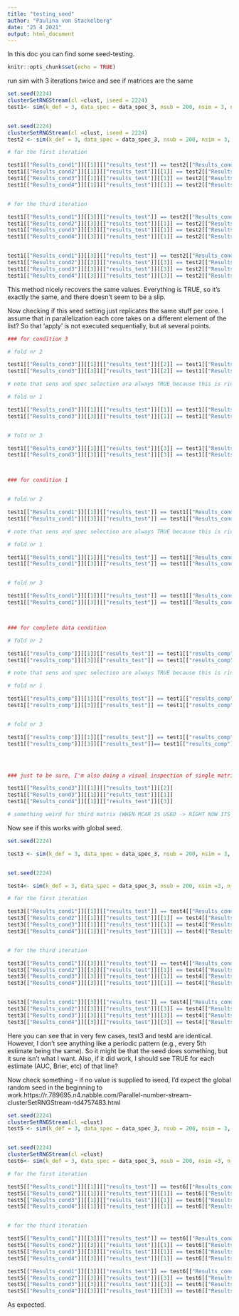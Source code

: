 ---
title: "testing_seed"
author: "Paulina von Stackelberg"
date: "25 4 2021"
output: html_document
---

In this doc you can find some seed-testing.

```{r setup, include=FALSE}
knitr::opts_chunk$set(echo = TRUE)
```

run sim with 3 iterations twice and see if matrices are the same

```{r}

set.seed(2224)
clusterSetRNGStream(cl =clust, iseed = 2224)
test1<- sim(k_def = 3, data_spec = data_spec_3, nsub = 200, nsim = 3, n_param = 10, mis_prop = 0.25, mis_mech = "MAR", mis_pattern = mis_pattern, model = 2)


set.seed(2224)
clusterSetRNGStream(cl =clust, iseed = 2224)
test2 <- sim(k_def = 3, data_spec = data_spec_3, nsub = 200, nsim = 3, n_param = 10, mis_prop = 0.25, mis_mech = "MAR", mis_pattern = mis_pattern, model = 2)

```

```{r}

# for the first iteration

test1[["Results_cond1"]][[1]][["results_test"]] == test2[["Results_cond1"]][[1]][["results_test"]]
test1[["Results_cond2"]][[1]][["results_test"]][[1]] == test2[["Results_cond2"]][[1]][["results_test"]][[1]]
test1[["Results_cond3"]][[1]][["results_test"]][[1]] == test2[["Results_cond3"]][[1]][["results_test"]][[1]]
test1[["Results_cond4"]][[1]][["results_test"]][[1]] == test2[["Results_cond4"]][[1]][["results_test"]][[1]]


# for the third iteration

test1[["Results_cond1"]][[3]][["results_test"]] == test2[["Results_cond1"]][[3]][["results_test"]]
test1[["Results_cond2"]][[3]][["results_test"]][[1]] == test2[["Results_cond2"]][[3]][["results_test"]][[1]]
test1[["Results_cond3"]][[3]][["results_test"]][[1]] == test2[["Results_cond3"]][[3]][["results_test"]][[1]]
test1[["Results_cond4"]][[3]][["results_test"]][[1]] == test2[["Results_cond4"]][[3]][["results_test"]][[1]]


test1[["Results_cond1"]][[3]][["results_test"]] == test2[["Results_cond1"]][[3]][["results_test"]]
test1[["Results_cond2"]][[3]][["results_test"]][[3]] == test2[["Results_cond2"]][[3]][["results_test"]][[3]]
test1[["Results_cond3"]][[3]][["results_test"]][[3]] == test2[["Results_cond3"]][[3]][["results_test"]][[3]]
test1[["Results_cond4"]][[3]][["results_test"]][[3]] == test2[["Results_cond4"]][[3]][["results_test"]][[3]]

```

This method nicely recovers the same values. Everything is TRUE, so it's exactly the same, and there doesn't seem to be a slip.






Now checking if this seed setting just replicates the same stuff per core. I assume that in parallelization each core takes on a different element of the list? So that 'apply' is not executed sequentially, but at several points.

```{r}
### for condition 3

# fold nr 2

test1[["Results_cond3"]][[1]][["results_test"]][[2]] == test1[["Results_cond3"]][[2]][["results_test"]][[2]] # comparing iteration 1 and 2
test1[["Results_cond3"]][[3]][["results_test"]][[2]] == test1[["Results_cond3"]][[1]][["results_test"]][[2]] # comparing iteration 1 and 3

# note that sens and spec selection are always TRUE because this is ridge, so I don't calculate them.

# fold nr 1

test1[["Results_cond3"]][[1]][["results_test"]][[1]] == test1[["Results_cond3"]][[2]][["results_test"]][[1]] # comparing iteration 1 and 2
test1[["Results_cond3"]][[3]][["results_test"]][[1]] == test1[["Results_cond3"]][[1]][["results_test"]][[1]] # comparing iteration 1 and 3


# fold nr 3

test1[["Results_cond3"]][[1]][["results_test"]][[3]] == test1[["Results_cond3"]][[2]][["results_test"]][[3]] # comparing iteration 1 and 2
test1[["Results_cond3"]][[3]][["results_test"]][[3]] == test1[["Results_cond3"]][[1]][["results_test"]][[3]] # comparing iteration 1 and 3



### for condition 1


# fold nr 2

test1[["Results_cond1"]][[1]][["results_test"]] == test1[["Results_cond1"]][[2]][["results_test"]] # comparing iteration 1 and 2
test1[["Results_cond1"]][[3]][["results_test"]] == test1[["Results_cond1"]][[1]][["results_test"]] # comparing iteration 1 and 3

# note that sens and spec selection are always TRUE because this is ridge, so I don't calculate them.

# fold nr 1

test1[["Results_cond1"]][[1]][["results_test"]] == test1[["Results_cond1"]][[2]][["results_test"]] # comparing iteration 1 and 2
test1[["Results_cond1"]][[3]][["results_test"]] == test1[["Results_cond1"]][[1]][["results_test"]] # comparing iteration 1 and 3


# fold nr 3

test1[["Results_cond1"]][[1]][["results_test"]] == test1[["Results_cond1"]][[2]][["results_test"]] # comparing iteration 1 and 2
test1[["Results_cond1"]][[3]][["results_test"]] == test1[["Results_cond1"]][[1]][["results_test"]] # comparing iteration 1 and 3



### for complete data condition

# fold nr 2

test1[["results_comp"]][[1]][["results_test"]] == test1[["results_comp"]][[2]][["results_test"]] # comparing iteration 1 and 2
test1[["results_comp"]][[3]][["results_test"]] == test1[["results_comp"]][[1]][["results_test"]] # comparing iteration 1 and 3

# note that sens and spec selection are always TRUE because this is ridge, so I don't calculate them.

# fold nr 1

test1[["results_comp"]][[1]][["results_test"]] == test1[["results_comp"]][[2]][["results_test"]]# comparing iteration 1 and 2
test1[["results_comp"]][[3]][["results_test"]] == test1[["results_comp"]][[1]][["results_test"]] # comparing iteration 1 and 3


# fold nr 3

test1[["results_comp"]][[1]][["results_test"]] == test1[["results_comp"]][[2]][["results_test"]]# comparing iteration 1 and 2
test1[["results_comp"]][[3]][["results_test"]]== test1[["results_comp"]][[1]][["results_test"]] # comparing iteration 1 and 3




### just to be sure, I'm also doing a visual inspection of single matrices to see if there's a pattern that's unexpected

test1[["Results_cond3"]][[1]][["results_test"]][[2]] 
test1[["Results_cond3"]][[1]][["results_test"]][[1]] 
test1[["Results_cond4"]][[1]][["results_test"]][[3]] 

# something weird for third matrix (WHEN MCAR IS USED -> RIGHT NOW ITS MAR!!): e.g. line 2 and 14 for the AUC + sens/spec match, but not line 2 and 14 for Brier, calibration intercept, calibration slope, R2...so just a conincidence?
```



Now see if this works with global seed.

```{r}
set.seed(2224)

test3 <- sim(k_def = 3, data_spec = data_spec_3, nsub = 200, nsim = 3, n_param = 10, mis_prop = 0.25, mis_mech = "MAR", mis_pattern = mis_pattern, model = 2)


set.seed(2224)

test4<- sim(k_def = 3, data_spec = data_spec_3, nsub = 200, nsim =3, n_param = 10, mis_prop = 0.25, mis_mech = "MAR", mis_pattern = mis_pattern, model = 2)

```

```{r}

# for the first iteration

test3[["Results_cond1"]][[1]][["results_test"]] == test4[["Results_cond1"]][[1]][["results_test"]]
test3[["Results_cond2"]][[1]][["results_test"]][[1]] == test4[["Results_cond2"]][[1]][["results_test"]][[1]]
test3[["Results_cond3"]][[1]][["results_test"]][[1]] == test4[["Results_cond3"]][[1]][["results_test"]][[1]]
test3[["Results_cond4"]][[1]][["results_test"]][[1]] == test4[["Results_cond4"]][[1]][["results_test"]][[1]]


# for the third iteration

test3[["Results_cond1"]][[3]][["results_test"]] == test4[["Results_cond1"]][[3]][["results_test"]]
test3[["Results_cond2"]][[3]][["results_test"]][[1]] == test4[["Results_cond2"]][[3]][["results_test"]][[1]]
test3[["Results_cond3"]][[3]][["results_test"]][[1]] == test4[["Results_cond3"]][[3]][["results_test"]][[1]]
test3[["Results_cond4"]][[3]][["results_test"]][[1]] == test4[["Results_cond4"]][[3]][["results_test"]][[1]]


test3[["Results_cond1"]][[3]][["results_test"]] == test4[["Results_cond1"]][[3]][["results_test"]]
test3[["Results_cond2"]][[3]][["results_test"]][[3]] == test4[["Results_cond2"]][[3]][["results_test"]][[3]]
test3[["Results_cond3"]][[3]][["results_test"]][[3]] == test4[["Results_cond3"]][[3]][["results_test"]][[3]]
test3[["Results_cond4"]][[3]][["results_test"]][[3]] == test4[["Results_cond4"]][[3]][["results_test"]][[3]]
```

Here you can see that in very few cases, test3 and test4 are identical. However, I don't see anything like a periodic pattern (e.g., every 5th estimate being the same). So it might be that the seed does something, but it sure isn't what I want. Also, if it did work, I should see TRUE for each estimate (AUC, Brier, etc) of that line?



Now check something - if no value is supplied to iseed, I'd expect the global random seed in the beginning to work.https://r.789695.n4.nabble.com/Parallel-number-stream-clusterSetRNGStream-td4757483.html

```{r}

set.seed(2224)
clusterSetRNGStream(cl =clust)
test5 <- sim(k_def = 3, data_spec = data_spec_3, nsub = 200, nsim = 3, n_param = 10, mis_prop = 0.25, mis_mech = "MCAR", mis_pattern = mis_pattern, model = 2)


set.seed(2224)
clusterSetRNGStream(cl =clust)
test6<- sim(k_def = 3, data_spec = data_spec_3, nsub = 200, nsim =3, n_param = 10, mis_prop = 0.25, mis_mech = "MCAR", mis_pattern = mis_pattern, model = 2)

```


```{r}
# for the first iteration

test5[["Results_cond1"]][[1]][["results_test"]] == test6[["Results_cond1"]][[1]][["results_test"]]
test5[["Results_cond2"]][[1]][["results_test"]][[1]] == test6[["Results_cond2"]][[1]][["results_test"]][[1]]
test5[["Results_cond3"]][[1]][["results_test"]][[1]] == test6[["Results_cond3"]][[1]][["results_test"]][[1]]
test5[["Results_cond4"]][[1]][["results_test"]][[1]] == test6[["Results_cond4"]][[1]][["results_test"]][[1]]


# for the third iteration

test5[["Results_cond1"]][[3]][["results_test"]] == test6[["Results_cond1"]][[3]][["results_test"]]
test5[["Results_cond2"]][[3]][["results_test"]][[1]] == test6[["Results_cond2"]][[3]][["results_test"]][[1]]
test5[["Results_cond3"]][[3]][["results_test"]][[1]] == test6[["Results_cond3"]][[3]][["results_test"]][[1]]
test5[["Results_cond4"]][[3]][["results_test"]][[1]] == test6[["Results_cond4"]][[3]][["results_test"]][[1]]

test5[["Results_cond1"]][[3]][["results_test"]] == test6[["Results_cond1"]][[3]][["results_test"]]
test5[["Results_cond2"]][[3]][["results_test"]][[3]] == test6[["Results_cond2"]][[3]][["results_test"]][[3]]
test5[["Results_cond3"]][[3]][["results_test"]][[3]] == test6[["Results_cond3"]][[3]][["results_test"]][[3]]
test5[["Results_cond4"]][[3]][["results_test"]][[3]] == test6[["Results_cond4"]][[3]][["results_test"]][[3]]
```

As expected.

